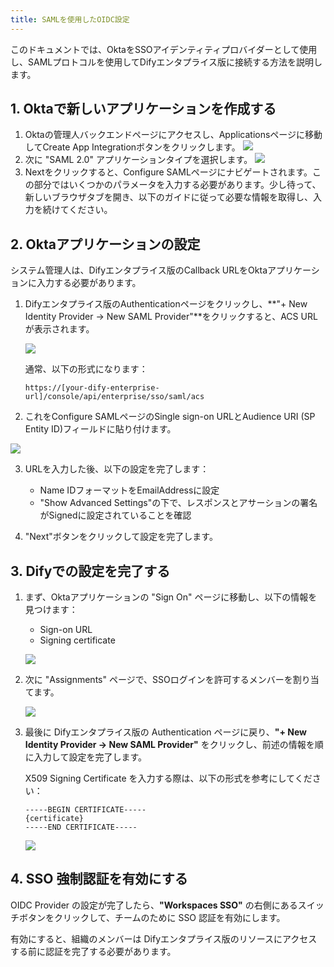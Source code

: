 ```yaml
---
title: SAMLを使用したOIDC設定
---
```


このドキュメントでは、OktaをSSOアイデンティティプロバイダーとして使用し、SAMLプロトコルを使用してDifyエンタプライス版に接続する方法を説明します。

## 1. Oktaで新しいアプリケーションを作成する

1. Oktaの管理人バックエンドページにアクセスし、Applicationsページに移動してCreate App Integrationボタンをクリックします。
![](https://r2.xmsex.net/2024/10/eac08a1d4b7aa615d1108081b5e99731.png)
2. 次に "SAML 2.0" アプリケーションタイプを選択します。
![](https://r2.xmsex.net/2024/10/409f64e068449c2f9dc9c3e471a36946.png)
3. Nextをクリックすると、Configure SAMLページにナビゲートされます。この部分ではいくつかのパラメータを入力する必要があります。少し待って、新しいブラウザタブを開き、以下のガイドに従って必要な情報を取得し、入力を続けてください。

## 2. Oktaアプリケーションの設定

システム管理人は、Difyエンタプライス版のCallback URLをOktaアプリケーションに入力する必要があります。

1. Difyエンタプライス版のAuthenticationページをクリックし、**"+ New Identity Provider → New SAML Provider"**をクリックすると、ACS URLが表示されます。

   ![](/img/f66303a3902d7fff58c76228f6485386.png)

   通常、以下の形式になります：

   ```
   https://[your-dify-enterprise-url]/console/api/enterprise/sso/saml/acs
   ```

2. これをConfigure SAMLページのSingle sign-on URLとAudience URI (SP Entity ID)フィールドに貼り付けます。

![](/img/e6c1a1521306919ab325030adafb2d2b.png)

3. URLを入力した後、以下の設定を完了します：
   * Name IDフォーマットをEmailAddressに設定
   * "Show Advanced Settings"の下で、レスポンスとアサーションの署名がSignedに設定されていることを確認

4. "Next"ボタンをクリックして設定を完了します。

## 3. Difyでの設定を完了する

1. まず、Oktaアプリケーションの "Sign On" ページに移動し、以下の情報を見つけます：
   * Sign-on URL
   * Signing certificate

   ![](/img/edd232ff0c1e0a28243fdce755f8ea1b.png)

2. 次に "Assignments" ページで、SSOログインを許可するメンバーを割り当てます。

   ![](/img/7ce55440e9bce1965712e167ab8e8567.png)

3. 最後に Difyエンタプライス版の Authentication ページに戻り、**"+ New Identity Provider → New SAML Provider"** をクリックし、前述の情報を順に入力して設定を完了します。

   X509 Signing Certificate を入力する際は、以下の形式を参考にしてください：

   ```
   -----BEGIN CERTIFICATE-----
   {certificate}
   -----END CERTIFICATE-----
   ```

   ![](/img/1548ea93cfa68352384295fef8b038e3.png)

## 4. SSO 強制認証を有効にする

OIDC Provider の設定が完了したら、**"Workspaces SSO"** の右側にあるスイッチボタンをクリックして、チームのために SSO 認証を有効にします。

有効にすると、組織のメンバーは Difyエンタプライス版のリソースにアクセスする前に認証を完了する必要があります。
